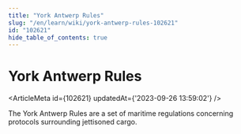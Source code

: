 ```yaml
---
title: "York Antwerp Rules"
slug: "/en/learn/wiki/york-antwerp-rules-102621"
id: "102621"
hide_table_of_contents: true
---
```



# York Antwerp Rules

<ArticleMeta id={102621} updatedAt={'2023-09-26 13:59:02'} />
<div className='border-solid border-b border-t-0 my-4 border-[var(--ifm-color-gray-300)]' />

The York Antwerp Rules are a set of maritime regulations concerning protocols surrounding jettisoned cargo.
